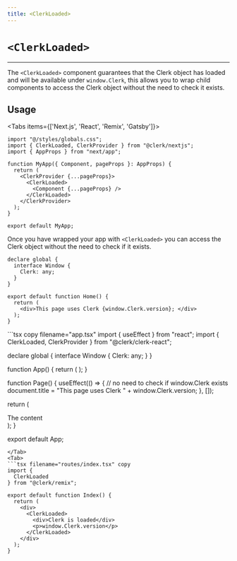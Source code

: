 ```yaml
---
title: <ClerkLoaded>
---
```



# `<ClerkLoaded>`

----

The `<ClerkLoaded>` component guarantees that the Clerk object has loaded and will be available under `window.Clerk`, this allows you to wrap child components to access the Clerk object without the need to check it exists.

## Usage

<Tabs items={['Next.js', 'React', 'Remix', 'Gatsby']}>
<Tab>
```tsx copy filename="pages/_app.tsx"
import "@/styles/globals.css";
import { ClerkLoaded, ClerkProvider } from "@clerk/nextjs";
import { AppProps } from "next/app";

function MyApp({ Component, pageProps }: AppProps) {
  return (
    <ClerkProvider {...pageProps}>
      <ClerkLoaded>
        <Component {...pageProps} />
      </ClerkLoaded>
    </ClerkProvider>
  );
}

export default MyApp;
```

Once you have wrapped your app with `<ClerkLoaded>` you can access the Clerk object without the need to check if it exists.

```tsx copy filename="pages/index.tsx"
declare global {
  interface Window {
    Clerk: any;
  }
}

export default function Home() {
  return (
    <div>This page uses Clerk {window.Clerk.version}; </div>
  );
}
```

</Tab>
<Tab>
```tsx copy filename="app.tsx"
import { useEffect } from "react";
import { ClerkLoaded, ClerkProvider } from "@clerk/clerk-react";

declare global {
  interface Window {
    Clerk: any;
  }
}

function App() {
  return (
    <ClerkProvider publishableKey="pk_test_••••••••••••••••••••••••••••••••••">
      <ClerkLoaded>
        <Page />
      </ClerkLoaded>
    </ClerkProvider>
);
}

function Page() {
  useEffect(() => {
    // no need to check if window.Clerk exists
    document.title = "This page uses Clerk " +
    window.Clerk.version;
}, []);

  return (
    <div>The content </div>
  );
}

export default App;
```
</Tab>
<Tab>
```tsx filename="routes/index.tsx" copy
import {
  ClerkLoaded
} from "@clerk/remix";

export default function Index() {
  return (
    <div>
      <ClerkLoaded>
        <div>Clerk is loaded</div>
        <p>window.Clerk.version</p>
      </ClerkLoaded>
    </div>
  );
}
```
</Tab>
</Tabs>
